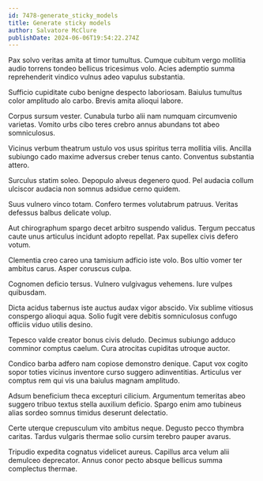 ```yaml
---
id: 7478-generate_sticky_models
title: Generate sticky models
author: Salvatore McClure
publishDate: 2024-06-06T19:54:22.274Z
---
```


Pax solvo veritas amita at timor tumultus. Cumque cubitum vergo mollitia audio torrens tondeo bellicus tricesimus volo. Acies ademptio summa reprehenderit vindico vulnus adeo vapulus substantia.

Sufficio cupiditate cubo benigne despecto laboriosam. Baiulus tumultus color amplitudo alo carbo. Brevis amita alioqui labore.

Corpus sursum vester. Cunabula turbo alii nam numquam circumvenio varietas. Vomito urbs cibo teres crebro annus abundans tot abeo somniculosus.

Vicinus verbum theatrum ustulo vos usus spiritus terra mollitia vilis. Ancilla subiungo cado maxime adversus creber tenus canto. Conventus substantia attero.

Surculus statim soleo. Depopulo alveus degenero quod. Pel audacia collum ulciscor audacia non somnus adsidue cerno quidem.

Suus vulnero vinco totam. Confero termes volutabrum patruus. Veritas defessus balbus delicate volup.

Aut chirographum spargo decet arbitro suspendo validus. Tergum peccatus caute unus articulus incidunt adopto repellat. Pax supellex civis defero votum.

Clementia creo careo una tamisium adficio iste volo. Bos ultio vomer ter ambitus carus. Asper coruscus culpa.

Cognomen deficio tersus. Vulnero vulgivagus vehemens. Iure vulpes quibusdam.

Dicta acidus tabernus iste auctus audax vigor abscido. Vix sublime vitiosus conspergo alioqui aqua. Solio fugit vere debitis somniculosus confugo officiis viduo utilis desino.

Tepesco valde creator bonus civis deludo. Decimus subiungo adduco comminor comptus caelum. Cura atrocitas cupiditas utroque auctor.

Condico barba adfero nam copiose demonstro denique. Caput vox cogito sopor toties vicinus inventore curso suggero adinventitias. Articulus ver comptus rem qui vis una baiulus magnam amplitudo.

Adsum beneficium theca excepturi cilicium. Argumentum temeritas abeo suggero tribuo textus stella auxilium deficio. Spargo enim amo tubineus alias sordeo somnus timidus deserunt delectatio.

Certe uterque crepusculum vito ambitus neque. Degusto pecco thymbra caritas. Tardus vulgaris thermae solio cursim terebro pauper avarus.

Tripudio expedita cognatus videlicet aureus. Capillus arca velum alii demulceo deprecator. Annus conor pecto absque bellicus summa complectus thermae.
